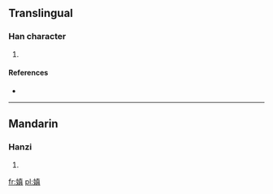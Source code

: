 ==Translingual==

===Han character===
{{Han char|rn=38|rad=女|as=10|sn=13|four=|canj=女十月金 (VJBC)}}

# {{defn|Han|sort=女10}}

====References====
* {{Han ref|kx=0268.350|dkj=06604|hdz=21072.140|uh=5AC3|ud=23235}}

----

==Mandarin==

===Hanzi===
{{cmn-hanzi|pin=[[zhēn]] ([[zhen1]])|wg=chen<sup>1</sup>}}

# {{defn|Mandarin|sort=女10}}

[[fr:嫃]]
[[pl:嫃]]